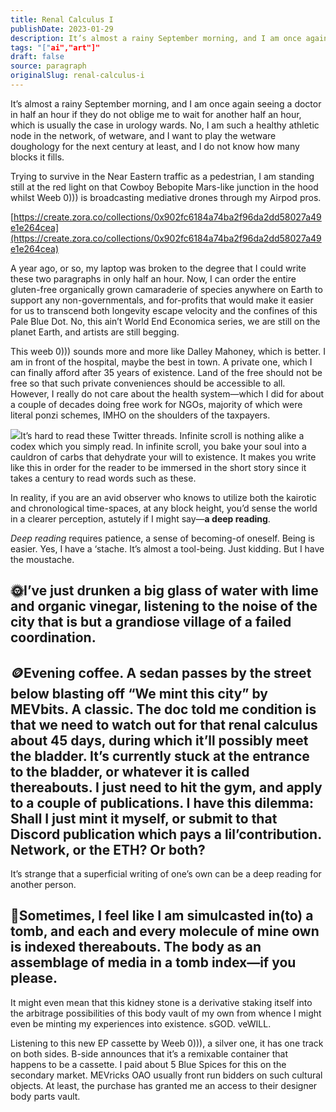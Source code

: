 ```yaml
---
title: Renal Calculus I
publishDate: 2023-01-29
description: It’s almost a rainy September morning, and I am once again seeing a doctor in half an hour if they do not oblige me to wait for another half an hour,......
tags: "["ai","art"]"
draft: false
source: paragraph
originalSlug: renal-calculus-i
---
```


It’s almost a rainy September morning, and I am once again seeing a doctor in half an hour if they do not oblige me to wait for another half an hour, which is usually the case in urology wards. No, I am such a healthy athletic node in the network, of wetware, and I want to play the wetware doughology for the next century at least, and I do not know how many blocks it fills.

Trying to survive in the Near Eastern traffic as a pedestrian, I am standing still at the red light on that Cowboy Bebopite Mars-like junction in the hood whilst Weeb 0))) is broadcasting mediative drones through my Airpod pros.

[https://create.zora.co/collections/0x902fc6184a74ba2f96da2dd58027a49e1e264cea](https://create.zora.co/collections/0x902fc6184a74ba2f96da2dd58027a49e1e264cea)

A year ago, or so, my laptop was broken to the degree that I could write these two paragraphs in only half an hour. Now, I can order the entire gluten-free organically grown camaraderie of species anywhere on Earth to support any non-governmentals, and for-profits that would make it easier for us to transcend both longevity escape velocity and the confines of this Pale Blue Dot. No, this ain’t World End Economica series, we are still on the planet Earth, and artists are still begging.

This weeb 0))) sounds more and more like Dalley Mahoney, which is better. I am in front of the hospital, maybe the best in town. A private one, which I can finally afford after 35 years of existence. Land of the free should not be free so that such private conveniences should be accessible to all. However, I really do not care about the health system—which I did for about a couple of decades doing free work for NGOs, majority of which were literal ponzi schemes, IMHO on the shoulders of the taxpayers.

![](https://storage.googleapis.com/papyrus_images/b5f082a6c72bca875304ce3c891a50b2.png)It’s hard to read these Twitter threads. Infinite scroll is nothing alike a codex which you simply read. In infinite scroll, you bake your soul into a cauldron of carbs that dehydrate your will to existence. It makes you write like this in order for the reader to be immersed in the short story since it takes a century to read words such as these.

In reality, if you are an avid observer who knows to utilize both the kairotic and chronological time-spaces, at any block height, you’d sense the world in a clearer perception, astutely if I might say—**a deep reading**.

*Deep reading* requires patience, a sense of becoming-of oneself. Being is easier. Yes, I have a ‘stache. It’s almost a tool-being. Just kidding. But I have the moustache.

## 🌞I’ve just drunken a big glass of water with lime and organic vinegar, listening to the noise of the city that is but a grandiose village of a failed coordination.

## 🪙Evening coffee. A sedan passes by the street below blasting off “We mint this city” by MEVbits. A classic. The doc told me condition is that we need to watch out for that renal calculus about 45 days, during which it’ll possibly meet the bladder. It’s currently stuck at the entrance to the bladder, or whatever it is called thereabouts. I just need to hit the gym, and apply to a couple of publications. I have this dilemma: Shall I just mint it myself, or submit to that Discord publication which pays a lil’contribution. Network, or the ETH? Or both?

It’s strange that a superficial writing of one’s own can be a deep reading for another person.

## 🐲Sometimes, I feel like I am simulcasted in(to) a tomb, and each and every molecule of mine own is indexed thereabouts. The body as an assemblage of media in a tomb index—if you please.

It might even mean that this kidney stone is a derivative staking itself into the arbitrage possibilities of this body vault of my own from whence I might even be minting my experiences into existence. sGOD. veWILL.

Listening to this new EP cassette by Weeb 0))), a silver one, it has one track on both sides. B-side announces that it’s a remixable container that happens to be a cassette. I paid about 5 Blue Spices for this on the secondary market. MEVricks OAO usually front run bidders on such cultural objects. At least, the purchase has granted me an access to their designer body parts vault.